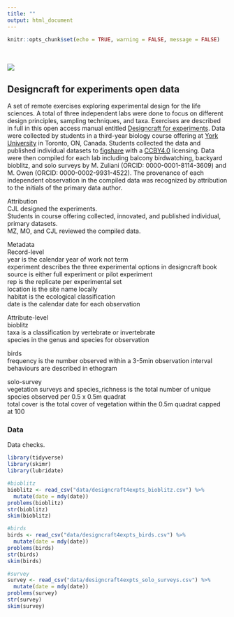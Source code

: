 ```yaml
---
title: ""
output: html_document
---
```


```r
knitr::opts_chunk$set(echo = TRUE, warning = FALSE, message = FALSE)
```

<br>  
![](./turtle.png)  

## Designcraft for experiments open data   
A set of remote exercises exploring experimental design for the life sciences. A total of three independent labs were done to focus on different design principles, sampling techniques, and taxa. Exercises are described in full in this open access manual entitled [Designcraft for experiments](https://bookdown.org/chris/designcraft4experiments/). Data were collected by students in a third-year biology course offering at [York University](https://biology.yorku.ca) in Toronto, ON, Canada. Students collected the data and published individual datasets to [figshare](https://figshare.com) with a [CCBY4.0](https://creativecommons.org/licenses/by/4.0/) licensing. Data were then compiled for each lab including balcony birdwatching, backyard bioblitz, and solo surveys by M. Zuliani (ORCID: 0000-0001-8114-3609) and M. Owen (ORCID: 0000-0002-9931-4522). The provenance of each independent observation in the compiled data was recognized by attribution to the initials of the primary data author.  

Attribution  
CJL designed the experiments.  
Students in course offering collected, innovated, and published individual, primary datasets.  
MZ, MO, and CJL reviewed the compiled data.

Metadata  
Record-level  
year is the calendar year of work not term  
experiment describes the three experimental options in designcraft book  
source is either full experiment or pilot experiment  
rep is the replicate per experimental set  
location is the site name locally  
habitat is the ecological classification  
date is the calendar date for each observation  

Attribute-level  
bioblitz  
taxa is a classification by vertebrate or invertebrate  
species in the genus and species for observation   

birds  
frequency is the number observed within a 3-5min observation interval  
behaviours are described in ethogram  

solo-survey  
vegetation surveys and species_richness is the total number of unique species observed per 0.5 x 0.5m quadrat  
total cover is the total cover of vegetation within the 0.5m quadrat capped at 100  




### Data  
Data checks.  
```r
library(tidyverse)  
library(skimr)
library(lubridate)

#bioblitz
bioblitz <- read_csv("data/designcraft4expts_bioblitz.csv") %>% 
  mutate(date = mdy(date))
problems(bioblitz)
str(bioblitz)
skim(bioblitz)

#birds
birds <- read_csv("data/designcraft4expts_birds.csv") %>% 
  mutate(date = mdy(date))
problems(birds)
str(birds)
skim(birds)

#survey
survey <- read_csv("data/designcraft4expts_solo_surveys.csv") %>% 
  mutate(date = mdy(date))
problems(survey)
str(survey)
skim(survey)



```

